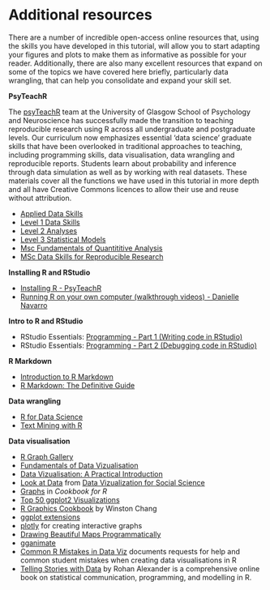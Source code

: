 # Additional resources

There are a number of incredible open-access online resources that, using the skills you have developed in this tutorial, will allow you to start adapting your figures and plots to make them as informative as possible for your reader. Additionally, there are also many excellent resources that expand on some of the topics we have covered here briefly, particularly data wrangling, that can help you consolidate and expand your skill set.

**PsyTeachR**

The [psyTeachR](https://psyteachr.github.io/) team at the University of Glasgow School of Psychology and Neuroscience has successfully made the transition to teaching reproducible research using R across all undergraduate and postgraduate levels. Our curriculum now emphasizes essential ‘data science’ graduate skills that have been overlooked in traditional approaches to teaching, including programming skills, data visualisation, data wrangling and reproducible reports. Students learn about probability and inference through data simulation as well as by working with real datasets. These materials cover all the functions we have used in this tutorial in more depth and all have Creative Commons licences to allow their use and reuse without attribution.

* [Applied Data Skills](https://psyteachr.github.io/ads/)
* [Level 1 Data Skills](https://psyteachr.github.io/data-skills/)
* [Level 2 Analyses](https://psyteachr.github.io/analysis/)
* [Level 3 Statistical Models](https://psyteachr.github.io/stat-models/)
* [Msc Fundamentals of Quantititive Analysis](https://psyteachr.github.io/fun-quant/)
* [MSc Data Skills for Reproducible Research](https://psyteachr.github.io/reprores/)

**Installing R and RStudio**

* [Installing R - PsyTeachR](https://psyteachr.github.io/data-skills-v1/installing-r.html)
* [Running R on your own computer (walkthrough videos) - Danielle Navarro](https://www.youtube.com/playlist?list=PLRPB0ZzEYegOZivdelOuEn-R-XUN-DOjd)

**Intro to R and RStudio**

* RStudio Essentials: [Programming - Part 1 (Writing code in RStudio)](https://www.rstudio.com/resources/webinars/programming-part-1-writing-code-in-rstudio/)
* RStudio Essentials: [Programming - Part 2 (Debugging code in RStudio)](https://www.rstudio.com/resources/webinars/programming-part-2-debugging-code-in-rstudio/) 

**R Markdown**

* [Introduction to R Markdown](https://rmarkdown.rstudio.com/lesson-1.html)
* [R Markdown: The Definitive Guide](https://bookdown.org/yihui/rmarkdown/)

**Data wrangling**

* [R for Data Science](https://r4ds.had.co.nz/)
* [Text Mining with R](https://www.tidytextmining.com/)

**Data visualisation**

* [R Graph Gallery](https://www.r-graph-gallery.com/)
* [Fundamentals of Data Vizualisation](https://clauswilke.com/dataviz/)
* [Data Vizualisation: A Practical Introduction](https://socviz.co/)
* [Look at Data](https://socviz.co/lookatdata.html) from [Data Vizualization for Social Science](http://socviz.co/)
* [Graphs](http://www.cookbook-r.com/Graphs) in *Cookbook for R*
* [Top 50 ggplot2 Visualizations](http://r-statistics.co/Top50-Ggplot2-Visualizations-MasterList-R-Code.html)
* [R Graphics Cookbook](http://www.cookbook-r.com/Graphs/) by Winston Chang
* [ggplot extensions](https://exts.ggplot2.tidyverse.org/)
* [plotly](https://plot.ly/ggplot2/) for creating interactive graphs
* [Drawing Beautiful Maps Programmatically](https://r-spatial.org/r/2018/10/25/ggplot2-sf.html)
* [gganimate](https://gganimate.com/)
* [Common R Mistakes in Data Viz](https://nickch-k.github.io/DataCommSlides/Lecture_04_Common_R_Problems.html) documents requests for help and common student mistakes when creating data visualisations in R
* [Telling Stories with Data](https://tellingstorieswithdata.com/) by Rohan Alexander is a comprehensive online book on statistical communication, programming, and modelling in R. 

